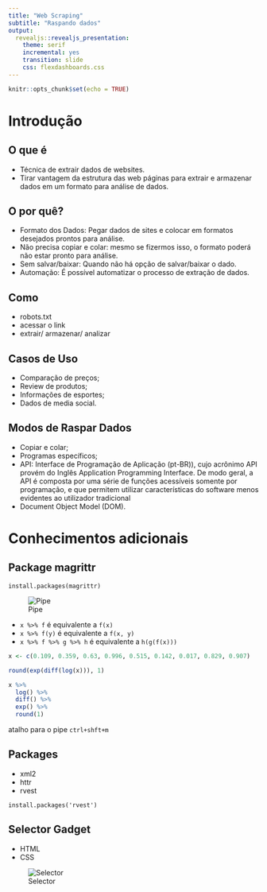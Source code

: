 ```yaml
---
title: "Web Scraping"
subtitle: "Raspando dados"
output: 
  revealjs::revealjs_presentation:
    theme: serif
    incremental: yes
    transition: slide
    css: flexdashboards.css
---
```


```r
knitr::opts_chunk$set(echo = TRUE)
```

# Introdução

## O que é

- Técnica de extrair dados de websites.  
- Tirar vantagem da estrutura das web páginas para extrair e armazenar dados em um formato para análise de dados.  

## O por quê?

- Formato dos Dados: Pegar dados de sites e colocar em formatos desejados prontos para análise.
- Não precisa copiar e colar: mesmo se fizermos isso, o formato poderá não estar pronto para análise.
- Sem salvar/baixar: Quando não há opção de salvar/baixar o dado.
- Automação: É possível automatizar o processo de extração de dados.

## Como

- robots.txt
- acessar o link
- extrair/ armazenar/ analizar

## Casos de Uso

- Comparação de preços;
- Review de produtos;
- Informações de esportes;
- Dados de media social.

## Modos de Raspar Dados

- Copiar e colar;
- Programas específicos;
- API: Interface de Programação de Aplicação (pt-BR)), cujo acrônimo API provém do Inglês Application Programming Interface. De modo geral, a API é composta por uma série de funções acessíveis somente por programação, e que permitem utilizar características do software menos evidentes ao utilizador tradicional
- Document Object Model (DOM).

# Conhecimentos adicionais

## Package magrittr

```
install.packages(magrittr)
```

![Pipe](pipe.png)

- `x %>% f` é equivalente a `f(x)`
- `x %>% f(y)` é equivalente a `f(x, y)`
- `x %>% f %>% g %>% h` é equivalente a `h(g(f(x)))`

```r
x <- c(0.109, 0.359, 0.63, 0.996, 0.515, 0.142, 0.017, 0.829, 0.907)

round(exp(diff(log(x))), 1)
```

```r
x %>% 
  log() %>% 
  diff() %>% 
  exp() %>% 
  round(1)
```

atalho para o pipe `ctrl+shft+m`  

## Packages

- xml2
- httr
- rvest

```
install.packages('rvest')
```
## Selector Gadget

- HTML
- CSS

![Selector](Selector.PNG)
